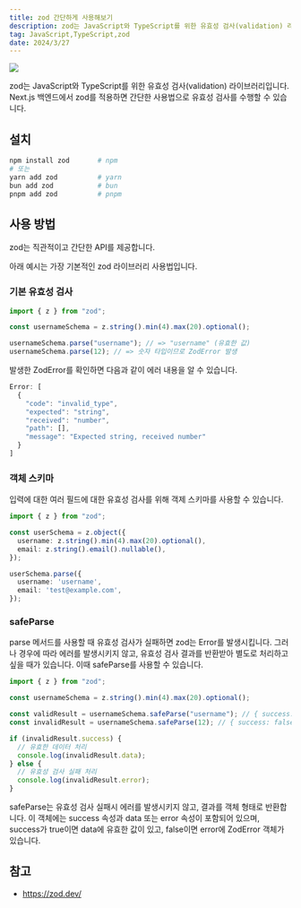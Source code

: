 ```yaml
---
title: zod 간단하게 사용해보기
description: zod는 JavaScript와 TypeScript를 위한 유효성 검사(validation) 라이브러리입니다. Next.js 백엔드에서 zod를 적용하면 간단한 사용법으로 유효성 검사를 수행할 수 있습니다.
tag: JavaScript,TypeScript,zod
date: 2024/3/27
---
```


![](https://velog.velcdn.com/images/freejak5520/post/7e70c2c4-c6d3-412d-8ffd-7dc83c906c00/image.png)

zod는 JavaScript와 TypeScript를 위한 유효성 검사(validation) 라이브러리입니다.
Next.js 백엔드에서 zod를 적용하면 간단한 사용법으로 유효성 검사를 수행할 수 있습니다.

## 설치

```bash
npm install zod       # npm
# 또는
yarn add zod          # yarn
bun add zod           # bun
pnpm add zod          # pnpm
```

## 사용 방법

zod는 직관적이고 간단한 API를 제공합니다.

아래 예시는 가장 기본적인 zod 라이브러리 사용법입니다.

### 기본 유효성 검사

```ts
import { z } from "zod";

const usernameSchema = z.string().min(4).max(20).optional();

usernameSchema.parse("username"); // => "username" (유효한 값)
usernameSchema.parse(12); // => 숫자 타입이므로 ZodError 발생
```

발생한 ZodError를 확인하면 다음과 같이 에러 내용을 알 수 있습니다.
```ts
Error: [
  {
    "code": "invalid_type",
    "expected": "string",
    "received": "number",
    "path": [],
    "message": "Expected string, received number"
  }
]
```

### 객체 스키마

입력에 대한 여러 필드에 대한 유효성 검사를 위해 객제 스키마를 사용할 수 있습니다.

```ts
import { z } from "zod";

const userSchema = z.object({
  username: z.string().min(4).max(20).optional(),
  email: z.string().email().nullable(),
});

userSchema.parse({
  username: 'username',
  email: 'test@example.com',
});
```

### safeParse

parse 메서드를 사용할 때 유효성 검사가 실패하면 zod는 Error를 발생시킵니다.
그러나 경우에 따라 에러를 발생시키지 않고, 유효성 검사 결과를 반환받아 별도로 처리하고 싶을 때가 있습니다.
이때 safeParse를 사용할 수 있습니다.

```ts
import { z } from "zod";

const usernameSchema = z.string().min(4).max(20).optional();

const validResult = usernameSchema.safeParse("username"); // { success: true, data: "username" }
const invalidResult = usernameSchema.safeParse(12); // { success: false, error: ZodError }

if (invalidResult.success) {
  // 유효한 데이터 처리
  console.log(invalidResult.data);
} else {
  // 유효성 검사 실패 처리
  console.log(invalidResult.error);
}
```

safeParse는 유효성 검사 실패시 에러를 발생시키지 않고, 결과를 객체 형태로 반환합니다.
이 객체에는 success 속성과 data 또는 error 속성이 포함되어 있으며, success가 true이면 data에 유효한 값이 있고, false이면 error에 ZodError 객체가 있습니다.

## 참고
- https://zod.dev/
